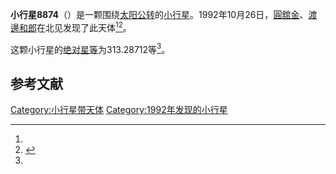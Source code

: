 {{Infobox planet
| bgcolour = #FFFFC0
| name = 8874 Showashinzan
| symbol = 
| image = 
| caption = 
| discovery = yes
| discovery_ref = 
| discoverer = [[圓舘金|圓舘金]]、[[渡邊和郎|渡邊和郎]]
| discovery_site = [[北见|北见]] 
| discovered = 1992年10月26日
| designations = yes
| mp_name = 
| named_after = 
| alt_names = 1992 UY3/ 1975 VM3 / 1981 JF4 / 1985 QK / 1991 HU3
| mp_category = [[主带小行星|主带小行星]]
| orbit_ref = <ref name="a">[http://ssd.jpl.nasa.gov/sbdb.cgi?sstr=8874 8874 Showashinzan] {{Wayback|url=http://ssd.jpl.nasa.gov/sbdb.cgi?sstr=8874 |date=20210718114356 }}，小行星數據庫瀏覽器（JPL Small-Body Database Browser）－[[美国国家航空航天局|美国国家航空航天局]]喷气推进实验室</ref>
| epoch = 2456400.5 (2013年4月18日更新)
| aphelion = {{convert|2.6742146|AU|km|3|abbr=on|lk=out}}
| perihelion = {{convert|1.8412108|AU|km|3|abbr=on}}
| semimajor = {{convert|2.2577127|AU|km|3|abbr=on}}
| eccentricity = 0.1844796
| period = 1239.085976 [[日|日]]<br />3.39[[儒略年|儒略年]]
| avg_speed = 
| inclination = 5.16162
| asc_node = 29.13753
| mean_anomaly = 
| arg_peri = 313.28712
| satellites = 
| physical_characteristics = yes
| dimensions = 
| mass = 
| density = 
| surface_grav = 
| escape_velocity = 
| sidereal_day = 
| axial_tilt = 
| pole_ecliptic_lat = 
| pole_ecliptic_lon = 
| albedo = 
| temperatures= 
| temp_name1 = 
| mean_temp_1 = 
| max_temp_1 = 
| temp_name2 = 
| max_temp_2 = 
| spectral_type = 
| abs_magnitude = 313.28712
}}

'''小行星8874'''（{{lang-en|8874 Showashinzan}}）是一颗围绕[[太阳|太阳]][[公转|公转]]的[[小行星|小行星]]。1992年10月26日，[[圓舘金|圓舘金]]、[[渡邊和郎|渡邊和郎]]在北见发现了此天体<ref name="a" /><ref>{{cite news|title=小行星列表|url=http://cfa-www.harvard.edu/iau/lists/NumberedMPs.txt|accessdate=2013-07-08|newspaper=哈佛大学|archive-date=2008-05-17|archive-url=https://web.archive.org/web/20080517010638/http://cfa-www.harvard.edu/iau/lists/NumberedMPs.txt|dead-url=no}}</ref>。

这颗小行星的[[绝对星等|绝对星等]]为313.28712等<ref name="a" />。

==参考文献==
{{reflist}}
{{Minor Planet Number|[[小行星8873|小行星8873]]|[[小行星8875|小行星8875]]}}

{{小天体}}

[[Category:小行星带天体|Category:小行星带天体]]
[[Category:1992年发现的小行星|Category:1992年发现的小行星]]


{{asteroid-stub}}
